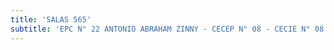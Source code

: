 ```yaml
---
title: 'SALAS 565'
subtitle: 'EPC N° 22 ANTONIO ABRAHAM ZINNY - CECEP N° 08 - CECIE N° 08'
---
```


#
